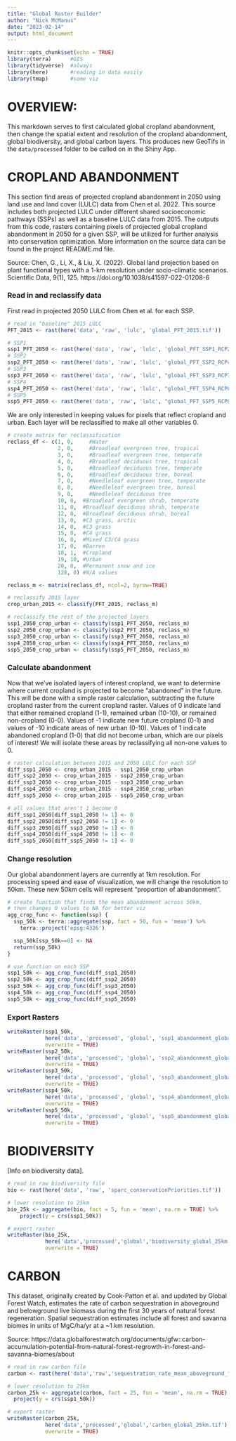 ```yaml
---
title: "Global Raster Builder"
author: "Nick McManus"
date: "2023-02-14"
output: html_document
---
```


```r
knitr::opts_chunk$set(echo = TRUE)
library(terra)      #GIS
library(tidyverse)  #always
library(here)       #reading in data easily
library(tmap)       #some viz
```

# OVERVIEW:

This markdown serves to first calculated global cropland abandonment, then change the spatial extent and resolution of the cropland abandonment, global biodiversity, and global carbon layers. This produces new GeoTifs in the `data/processed` folder to be called on in the Shiny App. 





# CROPLAND ABANDONMENT

This section find areas of projected cropland abandonment in 2050 using land use and land cover (LULC) data from Chen et al. 2022. This source includes both projected LULC under different shared socioeconomic pathways (SSPs) as well as a baseline LULC data from 2015. The outputs from this code, rasters containing pixels of projected global cropland abandonment in 2050 for a given SSP, will be utilized for further analysis into conservation optimization. More information on the source data can be found in the project README.md file. 

Source: Chen, G., Li, X., & Liu, X. (2022). Global land projection based on plant functional types with a 1-km resolution under socio-climatic scenarios. Scientific Data, 9(1), 125. https://doi.org/10.1038/s41597-022-01208-6


### Read in and reclassify data

First read in projected 2050 LULC from Chen et al. for each SSP.
```r
# read in "baseline" 2015 LULC
PFT_2015 <- rast(here('data', 'raw', 'lulc', 'global_PFT_2015.tif'))

# SSP1
ssp1_PFT_2050 <- rast(here('data', 'raw', 'lulc', 'global_PFT_SSP1_RCP26_2050.tif'))
# SSP2
ssp2_PFT_2050 <- rast(here('data', 'raw', 'lulc', 'global_PFT_SSP2_RCP45_2050.tif'))
# SSP3  
ssp3_PFT_2050 <- rast(here('data', 'raw', 'lulc', "global_PFT_SSP3_RCP70_2050.tif"))  
# SSP4
ssp4_PFT_2050 <- rast(here('data', 'raw', 'lulc', "global_PFT_SSP4_RCP60_2050.tif")) 
# SSP5
ssp5_PFT_2050 <- rast(here('data', 'raw', 'lulc', "global_PFT_SSP5_RCP85_2050.tif"))
```


We are only interested in keeping values for pixels that reflect cropland and urban. Each layer will be reclassified to make all other variables 0.
```r
# create matrix for reclassification
reclass_df <- c(1, 0,	  #Water
                2, 0,	  #Broadleaf evergreen tree, tropical
                3, 0,	  #Broadleaf evergreen tree, temperate
                4, 0,	  #Broadleaf deciduous tree, tropical
                5, 0,	  #Broadleaf deciduous tree, temperate
                6, 0,	  #Broadleaf deciduous tree, boreal
                7, 0,	  #Needleleaf evergreen tree, temperate
                8, 0,	  #Needleleaf evergreen tree, boreal
                9, 0,	  #Needleleaf deciduous tree
                10, 0,	#Broadleaf evergreen shrub, temperate
                11, 0,	#Broadleaf deciduous shrub, temperate
                12, 0,	#Broadleaf deciduous shrub, boreal
                13, 0,	#C3 grass, arctic
                14, 0,	#C3 grass
                15, 0,	#C4 grass
                16, 0,	#Mixed C3/C4 grass
                17, 0,	#Barren
                18, 1,	#Cropland
                19, 10,	#Urban
                20, 0,  #Permanent snow and ice
                128, 0)	#N/A values

reclass_m <- matrix(reclass_df, ncol=2, byrow=TRUE)

# reclassify 2015 layer
crop_urban_2015 <- classify(PFT_2015, reclass_m)

# reclassify the rest of the projected layers
ssp1_2050_crop_urban <- classify(ssp1_PFT_2050, reclass_m)
ssp2_2050_crop_urban <- classify(ssp2_PFT_2050, reclass_m)
ssp3_2050_crop_urban <- classify(ssp3_PFT_2050, reclass_m)
ssp4_2050_crop_urban <- classify(ssp4_PFT_2050, reclass_m)
ssp5_2050_crop_urban <- classify(ssp5_PFT_2050, reclass_m)
```


### Calculate abandonment

Now that we've isolated layers of interest cropland, we want to determine where current cropland is projected to become "abandoned" in the future. This will be done with a simple raster calculation, subtracting the future cropland raster from the current cropland raster. Values of 0 indicate land that either remained cropland (1-1), remained urban (10-10), or remained non-cropland (0-0). Values of -1 indicate new future cropland (0-1) and values of -10 indicate areas of new urban (0-10). Values of 1 indicate abandoned cropland (1-0) that did not become urban, which are our pixels of interest! We will isolate these areas by reclassifying all non-one values to 0.
```r
# raster calculation between 2015 and 2050 LULC for each SSP
diff_ssp1_2050 <- crop_urban_2015 - ssp1_2050_crop_urban 
diff_ssp2_2050 <- crop_urban_2015 - ssp2_2050_crop_urban 
diff_ssp3_2050 <- crop_urban_2015 - ssp3_2050_crop_urban 
diff_ssp4_2050 <- crop_urban_2015 - ssp4_2050_crop_urban 
diff_ssp5_2050 <- crop_urban_2015 - ssp5_2050_crop_urban 

# all values that aren't 1 become 0
diff_ssp1_2050[diff_ssp1_2050 != 1] <- 0
diff_ssp2_2050[diff_ssp2_2050 != 1] <- 0
diff_ssp3_2050[diff_ssp3_2050 != 1] <- 0
diff_ssp4_2050[diff_ssp4_2050 != 1] <- 0
diff_ssp5_2050[diff_ssp5_2050 != 1] <- 0
```


### Change resolution

Our global abandonment layers are currently at 1km resolution. For processing speed and ease of visualization, we will change the resolution to 50km. These new 50km cells will represent "proportion of abandonment". 

```r
# create function that finds the mean abandonment across 50km,
# then changes 0 values to NA for better viz
agg_crop_func <- function(ssp) {
  ssp_50k <- terra::aggregate(ssp, fact = 50, fun = 'mean') %>% 
    terra::project('epsg:4326')

  ssp_50k[ssp_50k==0] <- NA
  return(ssp_50k)
}

# use function on each SSP
ssp1_50k <- agg_crop_func(diff_ssp1_2050)
ssp2_50k <- agg_crop_func(diff_ssp2_2050)
ssp3_50k <- agg_crop_func(diff_ssp3_2050)
ssp4_50k <- agg_crop_func(diff_ssp4_2050)
ssp5_50k <- agg_crop_func(diff_ssp5_2050)
```


### Export Rasters

```r
writeRaster(ssp1_50k, 
            here('data', 'processed', 'global', 'ssp1_abandonment_global_50km.tif'), 
            overwrite = TRUE)
writeRaster(ssp2_50k, 
            here('data', 'processed', 'global', 'ssp2_abandonment_global_50km.tif'), 
            overwrite = TRUE)
writeRaster(ssp3_50k,
            here('data', 'processed', 'global', 'ssp3_abandonment_global_50km.tif'), 
            overwrite = TRUE)
writeRaster(ssp4_50k, 
            here('data', 'processed', 'global', 'ssp4_abandonment_global_50km.tif'),
            overwrite = TRUE)
writeRaster(ssp5_50k, 
            here('data', 'processed', 'global', 'ssp5_abandonment_global_50km.tif'), 
            overwrite = TRUE)
```



# BIODIVERSITY

[Info on biodiversity data]. 
```r
# read in raw biodiversity file
bio <- rast(here('data', 'raw', 'sparc_conservationPriorities.tif'))

# lower resolution to 25km
bio_25k <- aggregate(bio, fact = 5, fun = 'mean', na.rm = TRUE) %>% 
    project(y = crs(ssp1_50k))

# export raster
writeRaster(bio_25k, 
            here('data','processed','global','biodiversity_global_25km.tif'),
            overwrite = TRUE)
```



# CARBON

This dataset, originally created by Cook-Patton et al. and updated by Global Forest Watch, estimates the rate of carbon sequestration in aboveground and belowground live biomass during the first 30 years of natural forest regeneration. Spatial sequestration estimates include all forest and savanna biomes in units of MgC/ha/yr at a ~1 km resolution. 

Source: https://data.globalforestwatch.org/documents/gfw::carbon-accumulation-potential-from-natural-forest-regrowth-in-forest-and-savanna-biomes/about

```r
# read in raw carbon file
carbon <- rast(here('data','raw','sequestration_rate_mean_aboveground_full_extent_Mg_C_ha_yr.tif'))

# lower resolution to 25km
carbon_25k <- aggregate(carbon, fact = 25, fun = 'mean', na.rm = TRUE) %>% 
  project(y = crs(ssp1_50k))

# export raster
writeRaster(carbon_25k, 
            here('data','processed','global','carbon_global_25km.tif'),
            overwrite = TRUE)
```













